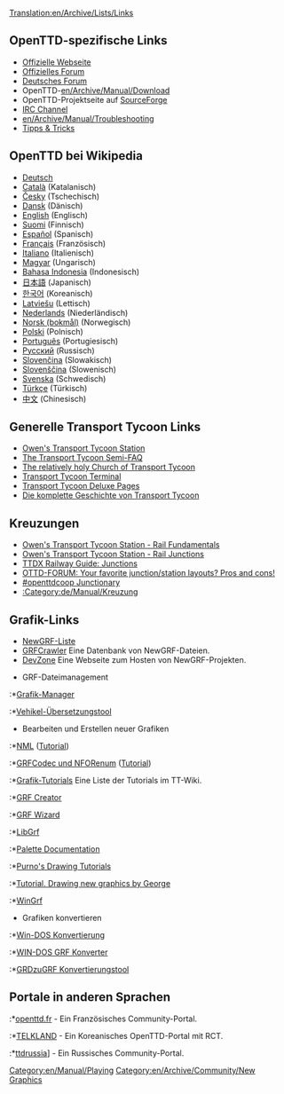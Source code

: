 [[Translation:en/Archive/Lists/Links]]
{{de/Übersetzung|en/Archive/Lists/Links|100}}
{{de/Manual/Inhaltsverzeichnis}}

==OpenTTD-spezifische Links==
*[http://www.openttd.org Offizielle Webseite]
*[http://www.tt-forums.net/viewforum.php?f=55 Offizielles Forum]
*[http://www.tt-ms.de Deutsches Forum]
*OpenTTD-[[en/Archive/Manual/Download]]
*OpenTTD-Projektseite auf [http://sourceforge.net/projects/openttd SourceForge]
*[irc://irc.oftc.net/openttd IRC Channel]
*[[en/Archive/Manual/Troubleshooting]]
*[http://blog.nn2k.de/spieletipps/openttd/ Tipps & Tricks]

==OpenTTD bei Wikipedia==
*[http://de.wikipedia.org/wiki/OpenTTD Deutsch]
*[http://ca.wikipedia.org/wiki/OpenTTD Català] (Katalanisch)
*[http://cs.wikipedia.org/wiki/OpenTTD Česky] (Tschechisch)
*[http://da.wikipedia.org/wiki/OpenTTD Dansk] (Dänisch)
*[http://en.wikipedia.org/wiki/OpenTTD English] (Englisch)
*[http://fi.wikipedia.org/wiki/OpenTTD Suomi] (Finnisch)
*[http://es.wikipedia.org/wiki/OpenTTD Español] (Spanisch)
*[http://fr.wikipedia.org/wiki/OpenTTD Français] (Französisch)
*[http://it.wikipedia.org/wiki/Transport_Tycoon Italiano] (Italienisch)
*[http://hu.wikipedia.org/wiki/OpenTTD Magyar] (Ungarisch)
*[http://id.wikipedia.org/wiki/OpenTTD Bahasa Indonesia] (Indonesisch)
*[http://ja.wikipedia.org/wiki/OpenTTD 日本語] (Japanisch)
*[http://ko.wikipedia.org/wiki/OpenTTD 한국어] (Koreanisch)
*[http://lv.wikipedia.org/wiki/OpenTTD Latviešu] (Lettisch)
*[http://nl.wikipedia.org/wiki/OpenTTD Nederlands] (Niederländisch)
*[http://no.wikipedia.org/wiki/OpenTTD Norsk (bokmål)] (Norwegisch)
*[http://pl.wikipedia.org/wiki/OpenTTD Polski] (Polnisch)
*[http://pt.wikipedia.org/wiki/OpenTTD Português] (Portugiesisch)
*[http://ru.wikipedia.org/wiki/OpenTTD Русский] (Russisch)
*[http://sk.wikipedia.org/wiki/OpenTTD Slovenčina] (Slowakisch)
*[http://sl.wikipedia.org/wiki/OpenTTD Slovenščina] (Slowenisch)
*[http://sv.wikipedia.org/wiki/OpenTTD Svenska] (Schwedisch)
*[http://tr.wikipedia.org/wiki/OpenTTD Türkçe] (Türkisch)
*[http://zh.wikipedia.org/wiki/OpenTTD 中文] (Chinesisch)

==Generelle Transport Tycoon Links==
*[http://www.transporttycoon.net/ Owen's Transport Tycoon Station]
*[http://i-want-a-website.com/about-tt/ The Transport Tycoon Semi-FAQ]
*[http://www.nylon.net/ttd/index.html The relatively holy Church of Transport Tycoon]
*[http://www.tt-terminal.co.uk Transport Tycoon Terminal]
*[http://www.tycoongames.net/ttdpages.html Transport Tycoon Deluxe Pages]
*[http://www.squidoo.com/history-of-transport-tycoon/ Die komplette Geschichte von Transport Tycoon]

== Kreuzungen ==
* [http://www.transporttycoon.net/rail Owen's Transport Tycoon Station - Rail Fundamentals]
* [http://www.transporttycoon.net/junctions Owen's Transport Tycoon Station - Rail Junctions]
* [http://uwe.s2000.ws/ttdx/network/junctions.php?lang=en TTDX Railway Guide: Junctions]
* [http://www.tt-forums.net/viewtopic.php?p=251709#251709 OTTD-FORUM: Your favorite junction/station layouts? Pros and cons!]
* [http://wiki.openttdcoop.org/Junctionary #openttdcoop Junctionary]
* [[:Category:de/Manual/Kreuzung]]

==Grafik-Links==
* [[en/Community/NewGRF/Main Page|NewGRF-Liste]]
* [http://grfcrawler.tt-forums.net/ GRFCrawler] Eine Datenbank von NewGRF-Dateien.
* [http://dev.openttdcoop.org/ DevZone] Eine Webseite zum Hosten von NewGRF-Projekten.

*GRF-Dateimanagement
:*[http://ttdpatch.de.vu Grafik-Manager]
:*[http://www.antp.be/ttd/ Vehikel-Übersetzungstool]

*Bearbeiten und Erstellen neuer Grafiken
:*[http://dev.openttdcoop.org/projects/nml NML] ([http://www.tt-wiki.net/wiki/NMLTutorial Tutorial])
:*[http://dev.openttdcoop.org/projects/grfcodec/ GRFCodec und NFORenum] ([http://www.tt-wiki.net/wiki/NFOTutorial Tutorial])
:*[http://www.tt-wiki.net/wiki/GraphicsTutorial Grafik-Tutorials] Eine Liste der Tutorials im TT-Wiki.
:*[http://www.tt-forums.net/viewtopic.php?t=6326 GRF Creator]
:*[http://www.divxland.org/ttd/grfwizard.htm GRF Wizard]
:*[http://www.tt-forums.net/viewtopic.php?t=4968 LibGrf]
:*[http://newgrf-specs.tt-wiki.net/wiki/PalettesAndCoordinates#Palettes Palette Documentation]
:*[http://users.tt-forums.net/purno/PDT/ Purno's Drawing Tutorials]
:*[http://www.tt-wiki.net/wiki/DrawingSprites Tutorial. Drawing new graphics by George]
:*[http://ade.se/projects/wingrf/wingrf.zip WinGrf]

*Grafiken konvertieren
:*[http://www.tt-forums.net/viewtopic.php?t=4447 Win-DOS Konvertierung]
:*[http://www.tt-forums.net/viewtopic.php?p=236890#236890 WIN-DOS GRF Konverter]
:*[http://www.tt-forums.net/viewtopic.php?t=5226 GRDzuGRF Konvertierungstool]

==Portale in anderen Sprachen==
:*[http://www.openttd.fr openttd.fr] - Ein Französisches Community-Portal.
:*[http://www.korct.com TELKLAND] - Ein Koreanisches OpenTTD-Portal mit RCT.
:*[http://forums.ttdrussia.net ttdrussia]] - Ein Russisches Community-Portal.

[[Category:en/Manual/Playing]]
[[Category:en/Archive/Community/New Graphics]]